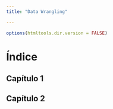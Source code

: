```yaml
---
title: "Data Wrangling"

---
```


```r
options(htmltools.dir.version = FALSE)
```

# Índice

## Capítulo 1
## Capítulo 2